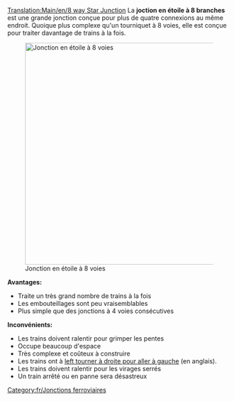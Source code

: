 [[Translation:Main/en/8 way Star Junction]]{{fr/Menu de Croisements}}
La '''joction en étoile à 8 branches''' est une grande jonction conçue pour plus de quatre connexions au même endroit. Quoique plus complexe qu'un tourniquet à 8 voies, elle est conçue pour traiter davantage de trains à la fois.

[[File:en/8 Way Star.png|thumb|center|500px|Jonction en étoile à 8 voies]]

'''Avantages:'''
*Traite un très grand nombre de trains à la fois
*Les embouteillages sont peu vraisemblables
*Plus simple que des jonctions à 4 voies consécutives

'''Inconvénients:'''
*Les trains doivent ralentir pour grimper les pentes
*Occupe beaucoup d'espace
*Très complexe et coûteux à construire
*Les trains ont à [http://www.wikipedia.org/wiki/Michigan left tourner à droite pour aller à gauche] (en anglais).
*Les trains doivent ralentir pour les virages serrés
*Un train arrêté ou en panne sera désastreux

[[Category:fr/Jonctions ferroviaires]]